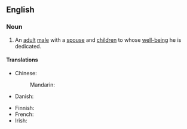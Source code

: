 ==English==

===Noun===
{{en-noun|family men}}

# An [[adult]] [[male]] with a [[spouse]] and [[children]] to whose [[well-being]] he is dedicated.

====Translations====
{{trans-top|adult male with a spouse and children to whose well-being he is dedicated}}
* Chinese:
*: Mandarin: {{t-needed|cmn}}
* Danish: {{t-needed|da}}
{{trans-mid}}
* Finnish: {{t-needed|fi}}
* French: {{t|fr|homme de famille}}
* Irish: {{t|ga|fear clainne}}
{{trans-bottom}}